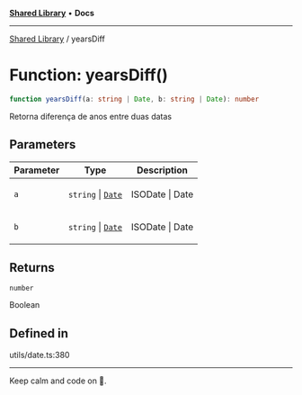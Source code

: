 
<Meta title="Libs/Shared/functions/yearsDiff" />



[**Shared Library**](/?path=/docs/libs-shared-overview--page) • **Docs**

***

[Shared Library](/?path=/docs/libs-shared-overview--page) / yearsDiff

# Function: yearsDiff()

```ts
function yearsDiff(a: string | Date, b: string | Date): number
```

Retorna diferença de anos entre duas datas

## Parameters

<table>
<thead>
<tr>
<th>Parameter</th>
<th>Type</th>
<th>Description</th>
</tr>
</thead>
<tbody>
<tr>
<td>

`a`

</td>
<td>

`string` \| [`Date`](https://developer.mozilla.org/docs/Web/JavaScript/Reference/Global_Objects/Date)

</td>
<td>

ISODate | Date

</td>
</tr>
<tr>
<td>

`b`

</td>
<td>

`string` \| [`Date`](https://developer.mozilla.org/docs/Web/JavaScript/Reference/Global_Objects/Date)

</td>
<td>

ISODate | Date

</td>
</tr>
</tbody>
</table>

## Returns

`number`

Boolean

## Defined in

utils/date.ts:380


***

Keep calm and code on 🤘.